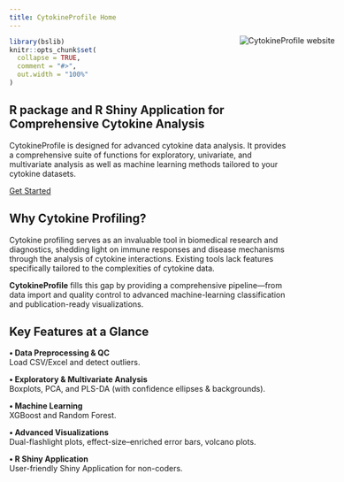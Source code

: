 ```yaml
---
title: CytokineProfile Home
---
```


```r
library(bslib)
knitr::opts_chunk$set(
  collapse = TRUE,
  comment = "#>",
  out.width = "100%"
)
```

## R package and R Shiny Application for Comprehensive Cytokine Analysis

<a href="https://cytokineprofile.org/">
  <img
    src="logo.png"
    alt="CytokineProfile website"
    style="
      float: right;
      margin: -190px -85px 0 20px;
      max-width: 250px;
    "
  />
</a>


CytokineProfile is designed for advanced cytokine data analysis. It provides a comprehensive suite of functions for exploratory, univariate, and multivariate analysis as well as machine learning methods tailored to your cytokine datasets.

[Get Started](applications.html)

## Why Cytokine Profiling?

Cytokine profiling serves as an invaluable tool in biomedical research and diagnostics, shedding light on immune responses and disease mechanisms through the analysis of cytokine interactions. Existing tools lack features specifically tailored to the complexities of cytokine data.

**CytokineProfile** fills this gap by providing a comprehensive pipeline—from data import and quality control to advanced machine-learning classification and publication-ready visualizations.

## Key Features at a Glance

<div class="row">
  
<div class="col-md-4">
**• Data Preprocessing & QC**  
Load CSV/Excel and detect outliers.
</div>

<div class="col-md-4">
**• Exploratory & Multivariate Analysis**  
Boxplots, PCA, and PLS-DA (with confidence ellipses & backgrounds).
</div>

<div class="col-md-4">
**• Machine Learning**  
XGBoost and Random Forest.
</div>

<div class="col-md-5">
**• Advanced Visualizations**  
Dual-flashlight plots, effect-size–enriched error bars, volcano plots.
</div>

<div class="col-md-5">
**• R Shiny Application**  
User-friendly Shiny Application for non-coders.
</div>

</div>
